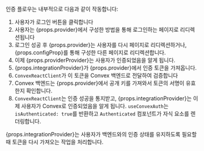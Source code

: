 인증 플로우는 내부적으로 다음과 같이 작동합니다:

1. 사용자가 로그인 버튼을 클릭합니다
2. 사용자는 {props.provider}에서 구성한 방법을 통해 로그인하는 페이지로 리디렉션됩니다
3. 로그인 성공 후 {props.provider}는 사용자를 다시 페이지로 리디렉션하거나, {props.configProp}를 통해 구성한 다른 페이지로 리디렉션합니다.
4. 이제 {props.providerProvider}는 사용자가 인증되었음을 알게 됩니다.
5. {props.integrationProvider}가 {props.provider}에서 인증 토큰을 가져옵니다.
6. `ConvexReactClient`가 이 토큰을 Convex 백엔드로 전달하여 검증합니다
7. Convex 백엔드는 {props.provider}에서 공개 키를 가져와서 토큰의 서명이 유효한지 확인합니다.
8. `ConvexReactClient`는 인증 성공을 통지받고, {props.integrationProvider}는 이제 사용자가 Convex로 인증되었음을 알게 됩니다. `useConvexAuth`는 `isAuthenticated: true`를 반환하고 `Authenticated` 컴포넌트가 자식 요소를 렌더링합니다.

{props.integrationProvider}는 사용자가 백엔드와의 인증 상태를 유지하도록 필요할 때 토큰을 다시 가져오는 작업을 처리합니다.
